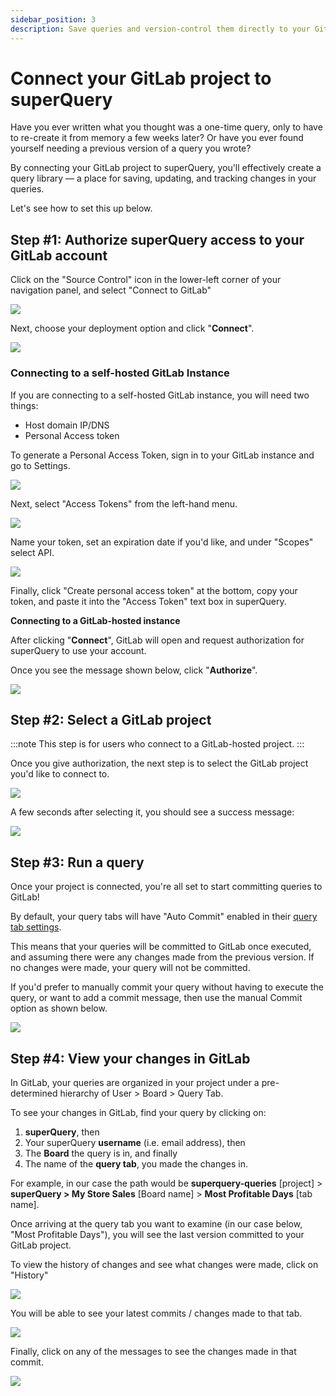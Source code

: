 ```yaml
---
sidebar_position: 3
description: Save queries and version-control them directly to your GitLab project
---
```


# Connect your GitLab project to superQuery

Have you ever written what you thought was a one-time query, only to have to re-create it from memory a few weeks later? Or have you ever found yourself needing a previous version of a query you wrote?

By connecting your GitLab project to superQuery, you'll effectively create a query library &mdash; a place for saving, updating, and tracking changes in your queries.

Let's see how to set this up below.

## Step #1: Authorize superQuery access to your GitLab account

Click on the "Source Control" icon in the lower-left corner of your navigation panel, and select "Connect to GitLab"

![](../../../static/img/superquery/GitLabConnect-2.png)

Next, choose your deployment option and click "**Connect**".

![](../../../static/img/superquery/image-29.png)

### Connecting to a self-hosted GitLab Instance

If you are connecting to a self-hosted GitLab instance, you will need two things:

- Host domain IP/DNS
- Personal Access token

To generate a Personal Access Token, sign in to your GitLab instance and go to Settings.

![](../../../static/img/superquery/image-30.png)

Next, select "Access Tokens" from the left-hand menu.

![](../../../static/img/superquery/image-31.png)

Name your token, set an expiration date if you'd like, and under "Scopes" select API.

![](../../../static/img/superquery/image-32.png)

Finally, click "Create personal access token" at the bottom, copy your token, and paste it into the "Access Token" text box in superQuery.

**Connecting to a GitLab-hosted instance**

After clicking "**Connect**", GitLab will open and request authorization for superQuery to use your account.

Once you see the message shown below, click "**Authorize**".

![](../../../static/img/superquery/image-33.png)

## Step #2: Select a GitLab project

:::note
This step is for users who connect to a GitLab-hosted project.
:::

Once you give authorization, the next step is to select the GitLab project you'd like to connect to.

![](../../../static/img/superquery/image-34.png)

A few seconds after selecting it, you should see a success message:

![](../../../static/img/superquery/image-35.png)

## Step #3: Run a query

Once your project is connected, you're all set to start committing queries to GitLab!

By default, your query tabs will have "Auto Commit" enabled in their [query tab settings](../superquery-editor/tab-settings.mdx#source-control).

This means that your queries will be committed to GitLab once executed, and assuming there were any changes made from the previous version. If no changes were made, your query will not be committed.

If you'd prefer to manually commit your query without having to execute the query, or want to add a commit message, then use the manual Commit option as shown below.

![](../../../static/img/superquery/ManualCommit.gif)

## Step #4: View your changes in GitLab

In GitLab, your queries are organized in your project under a pre-determined hierarchy of User > Board > Query Tab.

To see your changes in GitLab, find your query by clicking on:

1. **superQuery**, then
2. Your superQuery **username** (i.e. email address), then
3. The **Board** the query is in, and finally
4. The name of the **query tab**, you made the changes in.

For example, in our case the path would be **superquery-queries** \[project] > **superQuery > My Store Sales** \[Board name] > **Most Profitable Days** \[tab name].

Once arriving at the query tab you want to examine (in our case below, "Most Profitable Days"), you will see the last version committed to your GitLab project.

To view the history of changes and see what changes were made, click on "History"

![](../../../static/img/superquery/image-37.png)

You will be able to see your latest commits / changes made to that tab.

![](../../../static/img/superquery/image-38.png)

Finally, click on any of the messages to see the changes made in that commit.

![](../../../static/img/superquery/image-39.png)
